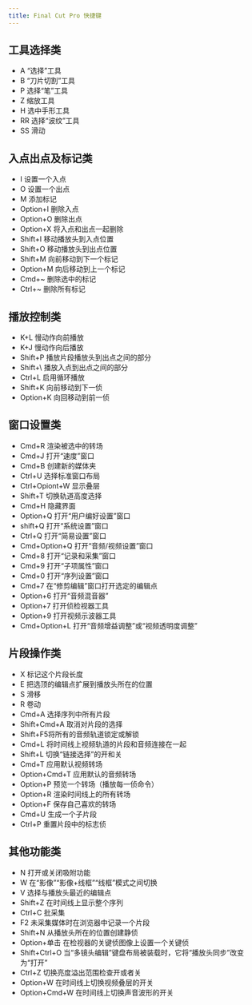 ```yaml
---
title: Final Cut Pro 快捷键
---
```


## 工具选择类

- A “选择”工具
- B “刀片切割”工具
- P 选择“笔”工具
- Z 缩放工具
- H 选中手形工具
- RR 选择“波纹”工具
- SS 滑动

## 入点出点及标记类

- I 设置一个入点
- O 设置一个出点
- M 添加标记
- Option+I 删除入点
- Option+O 删除出点
- Option+X 将入点和出点一起删除
- Shift+I 移动播放头到入点位置
- Shift+O 移动播放头到出点位置
- Shift+M 向前移动到下一个标记
- Option+M 向后移动到上一个标记
- Cmd+~ 删除选中的标记
- Ctrl+~ 删除所有标记

## 播放控制类

- K+L 慢动作向前播放
- K+J 慢动作向后播放
- Shift+P 播放片段播放头到出点之间的部分
- Shift+\ 播放入点到出点之间的部分
- Ctrl+L 启用循环播放
- Shift+K 向前移动到下一侦
- Option+K 向回移动到前一侦

## 窗口设置类

- Cmd+R 渲染被选中的转场
- Cmd+J 打开“速度”窗口
- Cmd+B 创建新的媒体夹
- Ctrl+U 选择标准窗口布局
- Ctrl+Opiont+W 显示叠层
- Shift+T 切换轨道高度选择
- Cmd+H 隐藏界面
- Option+Q 打开“用户编好设置”窗口
- shift+Q 打开“系统设置”窗口
- Ctrl+Q 打开“简易设置”窗口
- Cmd+Option+Q 打开“音频/视频设置”窗口
- Cmd+8 打开“记录和采集”窗口
- Cmd+9 打开“子项属性”窗口
- Cmd+0 打开“序列设置”窗口
- Cmd+7 在“修剪编辑”窗口打开选定的编辑点
- Option+6 打开“音频混音器”
- Option+7 打开侦检视器工具
- Option+9 打开视频示波器工具
- Cmd+Option+L 打开“音频增益调整”或“视频透明度调整”

## 片段操作类

- X 标记这个片段长度
- E 把选顶的编辑点扩展到播放头所在的位置
- S 滑移
- R 卷动
- Cmd+A 选择序列中所有片段
- Shift+Cmd+A 取消对片段的选择
- Shift+F5将所有的音频轨道锁定或解锁
- Cmd+L 将时间线上视频轨道的片段和音频连接在一起
- Shift+L 切换“链接选择”的开和关
- Cmd+T 应用默认视频转场
- Option+Cmd+T 应用默认的音频转场
- Option+P 预览一个转场（播放每一侦命令）
- Option+R 渲染时间线上的所有转场
- Option+F 保存自己喜欢的转场
- Cmd+U 生成一个子片段
- Ctrl+P 重置片段中的标志侦

## 其他功能类

- N 打开或关闭吸附功能
- W 在“影像”“影像+线框”“线框”模式之间切换
- V 选择与播放头最近的编辑点
- Shift+Z 在时间线上显示整个序列
- Ctrl+C 批采集
- F2 未采集媒体时在浏览器中记录一个片段
- Shift+N 从播放头所在的位置创建静侦
- Option+单击 在检视器的关键侦图像上设置一个关键侦
- Shift+Ctrl+O 当“多镜头编辑”键盘布局被装载时，它将“播放头同步”改变为“打开”
- Ctrl+Z 切换亮度溢出范围检查开或者关
- Option+W 在时间线上切换视频叠层的开关
- Option+Cmd+W 在时间线上切换声音波形的开关